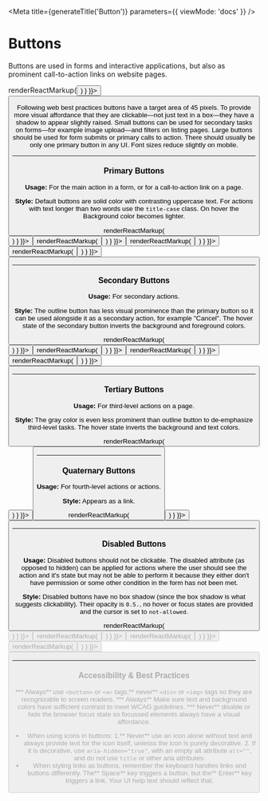 
<Meta
  title={generateTitle('Button')}
  parameters={{
    viewMode: 'docs'
  }}
/>

# Buttons

Buttons are used in forms and interactive applications, but also as prominent call-to-action links on website pages.

<Canvas>
  <Story
		name="button-primary"
    parameters={{ docs: { transformSource: () => renderReactMarkup(<Button usage="" text="Button"/>) } }}>
      <Button usage="" text="Button" />
  </Story>
</Canvas>

Following web best practices buttons have a target area of 45 pixels. To provide more visual affordance that they are clickable—not just text in a box—they have a shadow to appear slightly raised. Small buttons can be used for secondary tasks on forms—for example image upload—and filters on listing pages. Large buttons should be used for form submits or primary calls to action. There should usually be only one  primary button in any UI. Font sizes reduce slightly on mobile.

---

### Primary Buttons

**Usage:** For the main action in a form, or for a call-to-action link on a page.

**Style:** Default buttons are solid color with contrasting uppercase text. For actions with text longer than two words use the `title-case` class. On hover the Background color becomes lighter.

<Canvas>
  <Story
    name="button-primary-c-primary"
    parameters={{ docs: { transformSource: () => renderReactMarkup(<Button usage="" text="Primary"/>) } }}>
      <Button usage="" text="Primary" />
  </Story>
  <Story
    name="button-primary-c-primary-alt"
    parameters={{ docs: { transformSource: () => renderReactMarkup(<Button usage="" theme="c-primary-alt" text="Primary"/>) } }}>
      <Button usage="" theme="c-primary-alt" text="Primary"/>
  </Story>
  <Story
    name="button-primary-c-highlight"
    parameters={{ docs: { transformSource: () => renderReactMarkup(<Button usage="" theme="c-highlight" text="Primary"/>) } }}>
      <Button usage="" theme="c-highlight" text="Primary"/>
  </Story>
  <Story
    name="button-primary-c-gray"
    parameters={{ docs: { transformSource: () => renderReactMarkup(<Button usage="" theme="c-gray-dark" text="Primary"/>) } }}>
      <Button usage="" theme="c-gray-dark" text="Primary"/>
  </Story>
  <Story story={stories.buttonCSS} />
</Canvas>

---

### Secondary Buttons

**Usage:** For secondary actions.

**Style:** The outline button has less visual prominence than the primary button so it can be used alongside it as a secondary action, for example "Cancel". The hover state of the secondary button inverts the background and foreground colors.

<Canvas>
  <Story
    name="button-secondary-c-primary"
    parameters={{ docs: { transformSource: () => renderReactMarkup(<Button usage="secondary" text="Secondary"/>) } }}>
      <Button usage="secondary" text="Secondary" />
  </Story>
  <Story
    name="button-secondary-c-primary-alt"
    parameters={{ docs: { transformSource: () => renderReactMarkup(<Button usage="secondary" theme="c-primary-alt" text="Secondary"/>) } }}>
      <Button usage="secondary" theme="c-primary-alt" text="Secondary"/>
  </Story>
  <Story
    name="button-secondary-c-highlight"
    parameters={{ docs: { transformSource: () => renderReactMarkup(<Button usage="secondary" theme="c-highlight" text="Secondary"/>) } }}>
      <Button usage="secondary" theme="c-highlight" text="Secondary"/>
  </Story>
  <Story
    name="button-secondary-c-gray"
    parameters={{ docs: { transformSource: () => renderReactMarkup(<Button usage="secondary" theme="c-gray-dark" text="Secondary"/>) } }}>
      <Button usage="secondary" theme="c-gray-dark" text="Secondary"/>
  </Story>
  <Story story={stories.buttonCSS2} />
</Canvas>

---

### Tertiary Buttons

**Usage:** For third-level actions on a page.

**Style:** The gray color is even less prominent than outline button to de-emphasize third-level tasks. The hover state inverts the background and text colors.

<Canvas>
  <Story
    name="button-tertiary"
    parameters={{ docs: { transformSource: () => renderReactMarkup(<Button usage="tertiary" text="Tertiary"/>) } }}>
      <Button usage="tertiary" text="Tertiary"/>
  </Story>
  <Story story={stories.buttonCSS3} />
</Canvas>

---

### Quaternary Buttons

**Usage:** For fourth-level actions or actions.

**Style:** Appears as a link.

<Canvas>
  <Story
    name="button-quaternary"
    parameters={{ docs: { transformSource: () => renderReactMarkup(<Button usage="quaternary" text="Quaternary" />) } }}>
      <Button usage="quaternary" text="Quaternary" />
  </Story>
  <Story story={stories.buttonCSS4} />
</Canvas>

---

### Disabled Buttons

**Usage:** Disabled buttons should not be clickable. The disabled attribute (as opposed to hidden) can be applied for actions where the user should see the action and it's state but may not be able to perform it because they either don't have permission or some other condition in the form has not been met.

**Style:** Disabled buttons have no box shadow (since the box shadow is what suggests clickability). Their opacity is `0.5.`, no hover or focus states are provided and the cursor is set to `not-allowed`.


<Canvas>
  <Story
    name="button-primary--disabled"
    parameters={{ docs: { transformSource: () => renderReactMarkup(<Button usage="" text="Disabled" disabled/>) } }}>
      <Button usage="" text="Disabled" disabled/>
  </Story>
  <Story
    name="button-secondary--disabled"
    parameters={{ docs: { transformSource: (src) => renderReactMarkup(<Button usage="secondary" text="Disabled" disabled/>) } }}>
      <Button usage="secondary" text="Disabled" disabled/>
  </Story>
  <Story
    name="button-tertiary--disabled"
    parameters={{ docs: { transformSource: (src) => renderReactMarkup(<Button usage="tertiary" text="Disabled" disabled/>) } }}>
      <Button usage="tertiary" text="Disabled" disabled/>
  </Story>
  <Story
    name="button-quaternary--disabled"
    parameters={{ docs: { transformSource: (src) => renderReactMarkup(<Button usage="quaternary" text="Disabled" disabled/>) } }}>
      <Button usage="quaternary" text="Disabled" disabled/>
  </Story>
  <Story story={stories.buttonCSSDisabled} />
</Canvas>

---

### Accessibility & Best Practices

*** Always** use `<button>` or `<a>` tags,** never** `<div>` or `<img>` tags so they are recognizable to screen readers.
*** Always** Make sure text and background colors have sufficient contrast to meet WCAG guidelines.
*** Never** disable or hide the browser focus state so focussed elements always have a visual affordance.
* When using icons in buttons:
  1.** Never** use an icon alone without text and always provide text for the icon itself, unlesss the icon is purely decorative.
  2. If it is decorative, use `aria-hidden="true"`, with an empty alt attribute `alt=""`, and do not use `title` or other aria attributes.
* When styling links as buttons, remember the keyboard handles links and buttons differently. The** Space** key triggers a button, but the** Enter** key triggers a link. Your UI help text should reflect that.
